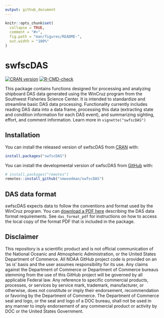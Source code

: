 ```yaml
---
output: github_document
---
```


<!-- README.md is generated from README.Rmd. Please edit that file -->

```r
knitr::opts_chunk$set(
  collapse = TRUE,
  comment = "#>",
  fig.path = "man/figures/README-",
  out.width = "100%"
)
```

# swfscDAS

<!-- badges: start -->
[![CRAN version](http://www.r-pkg.org/badges/version/swfscDAS)](https://cran.r-project.org/package=swfscDAS)
[![R-CMD-check](https://github.com/smwoodman/swfscDAS/actions/workflows/R-CMD-check.yaml/badge.svg)](https://github.com/smwoodman/swfscDAS/actions/workflows/R-CMD-check.yaml)
<!-- badges: end -->

This package contains functions designed for processing and analyzing shipboard DAS data generated using the WinCruz program from the Southwest Fisheries Science Center. It is intended to standardize and streamline basic DAS data processing. Functionality currently includes reading DAS data into a data frame, processing this data (extracting state and condition information for each DAS event), and summarizing sighting, effort, and comment information. Learn more in `vignette("swfscDAS")`

## Installation

You can install the released version of swfscDAS from [CRAN](https://CRAN.R-project.org) with:

```r
install.packages("swfscDAS")
```

You can install the developmental version of swfscDAS from [GitHub](https://github.com) with:

```r
# install.packages("remotes")
remotes::install_github("smwoodman/swfscDAS")
```

## DAS data format

swfscDAS expects data to follow the conventions and format used by the WinCruz program. You can [download a PDF here](https://github.com/smwoodman/swfscDAS/blob/master/inst/DAS_Format.pdf) describing the DAS data format requirements. See `das_format_pdf` for instructions on how to access the local copy of the format PDF that is included in the package.

## Disclaimer

This repository is a scientific product and is not official communication of the National Oceanic and Atmospheric Administration, or the United States Department of Commerce. All NOAA GitHub project code is provided on an 'as is' basis and the user assumes responsibility for its use. Any claims against the Department of Commerce or Department of Commerce bureaus stemming from the use of this GitHub project will be governed by all applicable Federal law. Any reference to specific commercial products, processes, or services by service mark, trademark, manufacturer, or otherwise, does not constitute or imply their endorsement, recommendation or favoring by the Department of Commerce. The Department of Commerce seal and logo, or the seal and logo of a DOC bureau, shall not be used in any manner to imply endorsement of any commercial product or activity by DOC or the United States Government.
